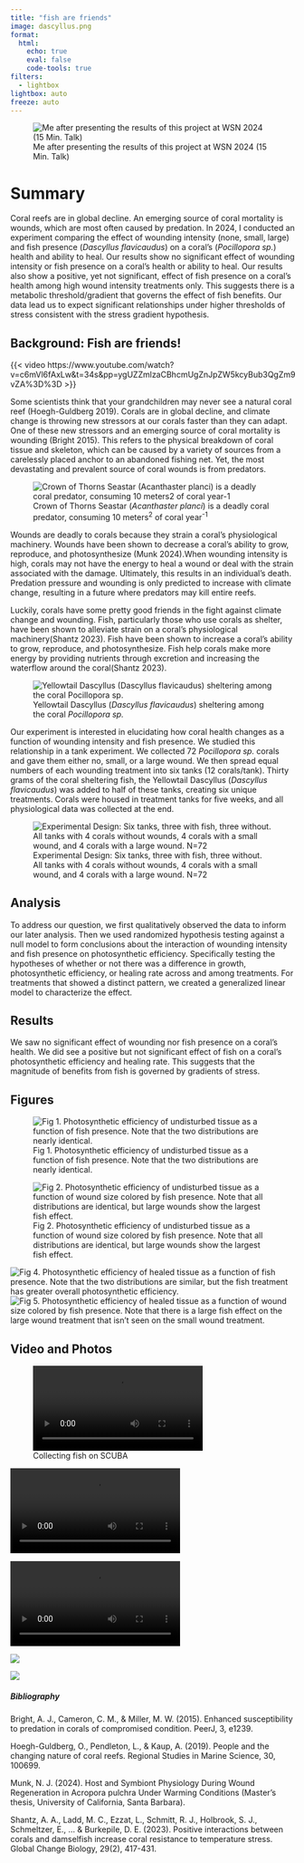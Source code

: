 ```yaml
---
title: "fish are friends"
image: dascyllus.png
format: 
  html:
    echo: true
    eval: false
    code-tools: true
filters: 
  - lightbox
lightbox: auto
freeze: auto
---
```


![Me after presenting the results of this project at WSN 2024 (15 Min. Talk)](hayden_wsn.jpg)

# Summary

Coral reefs are in global decline. An emerging source of coral mortality is wounds, which are most often caused by predation. In 2024, I conducted an experiment comparing the effect of wounding intensity (none, small, large) and fish presence (*Dascyllus flavicaudus*) on a coral's (*Pocillopora sp.*) health and ability to heal. Our results show no significant effect of wounding intensity or fish presence on a coral's health or ability to heal. Our results also show a positive, yet not significant, effect of fish presence on a coral's health among high wound intensity treatments only. This suggests there is a metabolic threshold/gradient that governs the effect of fish benefits. Our data lead us to expect significant relationships under higher thresholds of stress consistent with the stress gradient hypothesis.

## Background: Fish are friends!

{{< video https://www.youtube.com/watch?v=c6mVl6fAxLw&t=34s&pp=ygUZZmlzaCBhcmUgZnJpZW5kcyBub3QgZm9vZA%3D%3D >}}

Some scientists think that your grandchildren may never see a natural coral reef (Hoegh-Guldberg 2019). Corals are in global decline, and climate change is throwing new stressors at our corals faster than they can adapt. One of these new stressors and an emerging source of coral mortality is wounding (Bright 2015). This refers to the physical breakdown of coral tissue and skeleton, which can be caused by a variety of sources from a carelessly placed anchor to an abandoned fishing net. Yet, the most devastating and prevalent source of coral wounds is from predators.

![Crown of Thorns Seastar (*Acanthaster planci*) is a deadly coral predator, consuming 10 meters^2^ of coral year^-1^](cots.jpg)

Wounds are deadly to corals because they strain a coral's physiological machinery. Wounds have been shown to decrease a coral's ability to grow, reproduce, and photosynthesize (Munk 2024).When wounding intensity is high, corals may not have the energy to heal a wound or deal with the strain associated with the damage. Ultimately, this results in an individual's death. Predation pressure and wounding is only predicted to increase with climate change, resulting in a future where predators may kill entire reefs.

Luckily, corals have some pretty good friends in the fight against climate change and wounding. Fish, particularly those who use corals as shelter, have been shown to alleviate strain on a coral's physiological machinery(Shantz 2023). Fish have been shown to increase a coral's ability to grow, reproduce, and photosynthesize. Fish help corals make more energy by providing nutrients through excretion and increasing the waterflow around the coral(Shantz 2023).

![Yellowtail Dascyllus (*Dascyllus flavicaudus*) sheltering among the coral *Pocillopora sp.*](dascyllus.png)

Our experiment is interested in elucidating how coral health changes as a function of wounding intensity and fish presence. We studied this relationship in a tank experiment. We collected 72 *Pocillopora sp.* corals and gave them either no, small, or a large wound. We then spread equal numbers of each wounding treatment into six tanks (12 corals/tank). Thirty grams of the coral sheltering fish, the Yellowtail Dascyllus (*Dascyllus flavicaudus*) was added to half of these tanks, creating six unique treatments. Corals were housed in treatment tanks for five weeks, and all physiological data was collected at the end.

![Experimental Design: Six tanks, three with fish, three without. All tanks with 4 corals without wounds, 4 corals with a small wound, and 4 corals with a large wound. N=72](Screenshot 2024-12-13 202809.png)

## Analysis

To address our question, we first qualitatively observed the data to inform our later analysis. Then we used randomized hypothesis testing against a null model to form conclusions about the interaction of wounding intensity and fish presence on photosynthetic efficiency. Specifically testing the hypotheses of whether or not there was a difference in growth, photosynthetic efficiency, or healing rate across and among treatments. For treatments that showed a distinct pattern, we created a generalized linear model to characterize the effect.

## Results

We saw no significant effect of wounding nor fish presence on a coral's health. We did see a positive but not significant effect of fish on a coral's photosynthetic efficiency and healing rate. This suggests that the magnitude of benefits from fish is governed by gradients of stress. 

## Figures

![Fig 1. Photosynthetic efficiency of undisturbed tissue as a function of fish presence. Note that the two distributions are nearly identical.](undisturbed_fish_boxplot.png)

![Fig 2. Photosynthetic efficiency of undisturbed tissue as a function of wound size colored by fish presence. Note that all distributions are identical, but large wounds show the largest fish effect.](undisturbed_wound_boxplot.png)

![Fig 4. Photosynthetic efficiency of healed tissue as a function of fish presence. Note that the two distributions are similar, but the fish treatment has greater overall photosynthetic efficiency.](healed_fish_boxplot.png)
![Fig 5. Photosynthetic efficiency of healed tissue as a function of wound size colored by fish presence. Note that there is a large fish effect on the large wound treatment that isn't seen on the small wound treatment.](healed_wound_boxplot.png)

## Video and Photos


![Collecting fish on SCUBA](fishcatch.MP4){group="photos"}

![](coralmicroscopy.MP4){group="photos"}

![](tank.MP4){group="photos"}

![](island.jpg){group="photos"}

![](thankyou.png){group="photos"}






##### *Bibliography*

Bright, A. J., Cameron, C. M., & Miller, M. W. (2015). Enhanced susceptibility to predation in corals of compromised condition. PeerJ, 3, e1239.

Hoegh-Guldberg, O., Pendleton, L., & Kaup, A. (2019). People and the changing nature of coral reefs. Regional Studies in Marine Science, 30, 100699.

Munk, N. J. (2024). Host and Symbiont Physiology During Wound Regeneration in Acropora pulchra Under Warming Conditions (Master's thesis, University of California, Santa Barbara).

Shantz, A. A., Ladd, M. C., Ezzat, L., Schmitt, R. J., Holbrook, S. J., Schmeltzer, E., ... & Burkepile, D. E. (2023). Positive interactions between corals and damselfish increase coral resistance to temperature stress. Global Change Biology, 29(2), 417-431.
